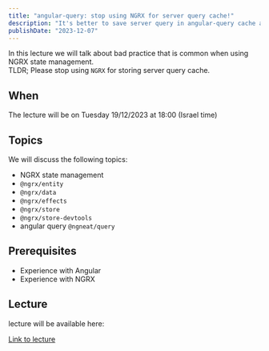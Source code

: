 ```yaml
---
title: "angular-query: stop using NGRX for server query cache!"
description: "It's better to save server query in angular-query cache and not in NGRX state management"
publishDate: "2023-12-07"
---
```


In this lecture we will talk about bad practice that is common when using NGRX state management.  
TLDR; Please stop using `NGRX` for storing server query cache.

## When

The lecture will be on Tuesday 19/12/2023 at 18:00 (Israel time)

## Topics

We will discuss the following topics:
- NGRX state management
- `@ngrx/entity`
- `@ngrx/data`
- `@ngrx/effects`
- `@ngrx/store`
- `@ngrx/store-devtools`
- angular query `@ngneat/query`

## Prerequisites

- Experience with Angular
- Experience with NGRX

## Lecture

lecture will be available here:

<a className="inline-flex items-center justify-center rounded-md text-sm font-medium transition-colors focus-visible:outline-none focus-visible:ring-1 focus-visible:ring-ring disabled:pointer-events-none disabled:opacity-50 bg-green shadow hover:bg-green/90 p-3 mt-5 " href="https://meet.google.com/dtz-wfaa-ohp">Link to lecture</a>